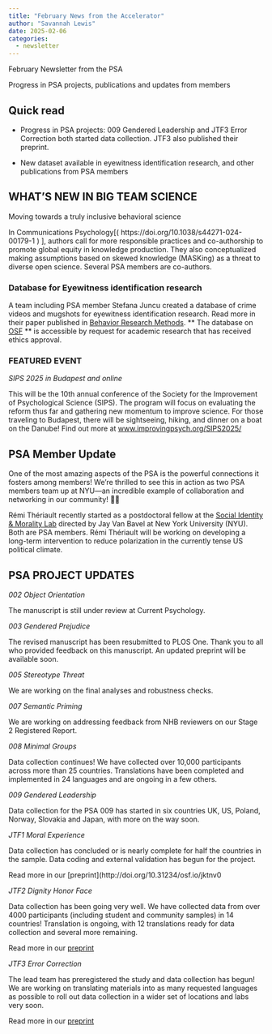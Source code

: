 ```yaml
---
title: "February News from the Accelerator"
author: "Savannah Lewis"
date: 2025-02-06
categories:
  - newsletter
---
```


February Newsletter from the PSA

Progress in PSA projects, publications and updates from members

## Quick read

- Progress in PSA projects: 009 Gendered Leadership and JTF3 Error Correction both started data collection. JTF3 also published their preprint.

- New dataset available in eyewitness identification research, and other publications from PSA members

## WHAT'S NEW IN BIG TEAM SCIENCE

Moving towards a truly inclusive behavioral science

In Communications Psychology[( https://doi.org/10.1038/s44271-024-00179-1 ) ], authors call for more responsible practices and co-authorship to promote global equity in knowledge production. They also conceptualized making assumptions based on skewed knowledge (MASKing) as a threat to diverse open science. Several PSA members are co-authors.

### Database for Eyewitness identification research

A team including PSA member Stefana Juncu created a database of crime videos and mugshots for eyewitness identification research. Read more in their paper published in [Behavior Research Methods](https://link.springer.com/article/10.3758/s13428-024-02585-z ). ** The database on [OSF](https://osf.io/vrj3u/ ) ** is accessible by request for academic research that has received ethics approval.

### FEATURED EVENT

*SIPS 2025 in Budapest and online*

This will be the 10th annual conference of the Society for the Improvement of Psychological Science (SIPS). The program will focus on evaluating the reform thus far and gathering new momentum to improve science. For those traveling to Budapest, there will be sightseeing, hiking, and dinner on a boat on the Danube! Find out more at [www.improvingpsych.org/SIPS2025/](http://www.improvingpsych.org/SIPS2025/ )

## PSA Member Update

One of the most amazing aspects of the PSA is the powerful connections it fosters among members! We're thrilled to see this in action as two PSA members team up at NYU—an incredible example of collaboration and networking in our community! 🎉👏

Rémi Thériault recently started as a postdoctoral fellow at the [Social Identity & Morality Lab](https://www.jayvanbavel.com/people ) directed by Jay Van Bavel at New York University (NYU). Both are PSA members. Rémi Thériault will be working on developing a long-term intervention to reduce polarization in the currently tense US political climate.

## PSA PROJECT UPDATES

*002 Object Orientation*

The manuscript is still under review at Current Psychology.

*003 Gendered Prejudice*

The revised manuscript has been resubmitted to PLOS One. Thank you to all who provided feedback on this manuscript. An updated preprint will be available soon.

*005 Stereotype Threat*

We are working on the final analyses and robustness checks.

*007 Semantic Priming*

We are working on addressing feedback from NHB reviewers on our Stage 2 Registered Report.

*008 Minimal Groups*

Data collection continues! We have collected over 10,000 participants across more than 25 countries. Translations have been completed and implemented in 24 languages and are ongoing in a few others.

*009 Gendered Leadership*

Data collection for the PSA 009 has started in six countries UK, US, Poland, Norway, Slovakia and Japan, with more on the way soon.

*JTF1 Moral Experience*

Data collection has concluded or is nearly complete for half the countries in the sample. Data coding and external validation has begun for the project.

Read more in our [preprint](http://doi.org/10.31234/osf.io/jktnv0

*JTF2 Dignity Honor Face*

Data collection has been going very well. We have collected data from over 4000 participants (including student and community samples) in 14 countries! Translation is ongoing, with 12 translations ready for data collection and several more remaining.

Read more in our [preprint](http://doi.org/10.31234/osf.io/9hb8k)

*JTF3 Error Correction*

The lead team has preregistered the study and data collection has begun! We are working on translating materials into as many requested languages as possible to roll out data collection in a wider set of locations and labs very soon.

Read more in our [preprint](https://osf.io/preprints/psyarxiv/wegc5_v1)
